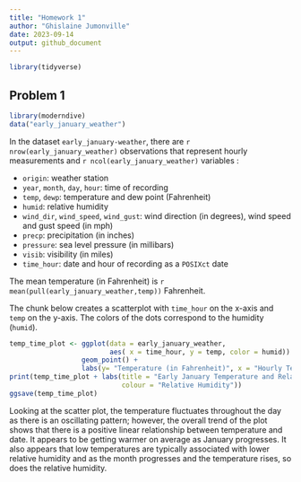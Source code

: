 ```yaml
---
title: "Homework 1"
author: "Ghislaine Jumonville"
date: 2023-09-14
output: github_document
---
```


```r
library(tidyverse)
```

## Problem 1

```r
library(moderndive)
data("early_january_weather")
```

In the dataset `early_january-weather`, there are `r nrow(early_january_weather)` observations that represent hourly measurements and `r ncol(early_january_weather)` variables : 

* `origin`: weather station
* `year`, `month`, `day`, `hour`: time of recording 
* `temp`, `dewp`: temperature and dew point (Fahrenheit)
* `humid`: relative humidity
* `wind_dir`, `wind_speed`, `wind_gust`: wind direction (in degrees), wind speed and gust speed (in mph)
* `precp`: precipitation (in inches)
* `pressure`: sea level pressure (in millibars)
* `visib`: visibility (in miles)
* `time_hour`: date and hour of recording as a `POSIXct` date

The mean temperature (in Fahrenheit) is `r mean(pull(early_january_weather,temp))` Fahrenheit.

The chunk below creates a scatterplot with `time_hour` on the x-axis and `temp` on the y-axis. The colors of the dots correspond to the humidity (`humid`).
```r
temp_time_plot <- ggplot(data = early_january_weather, 
                         aes( x = time_hour, y = temp, color = humid)) + 
                  geom_point() +
                  labs(y= "Temperature (in Fahrenheit)", x = "Hourly Temperature and Date")
print(temp_time_plot + labs(title = "Early January Temperature and Relative Humidity",
                            colour = "Relative Humidity"))
ggsave(temp_time_plot)
```

Looking at the scatter plot, the temperature fluctuates throughout the day as there is an oscillating pattern; however, the overall trend of the plot shows that there is a positive linear relationship between temperature and date. It appears to be getting warmer on average as January progresses. It also appears that low temperatures are typically associated with lower relative humidity and as the month progresses and the temperature rises, so does the relative humidity.

```r

```

